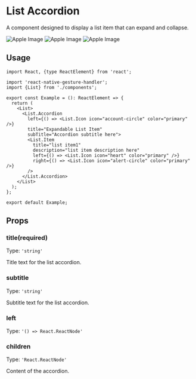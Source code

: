 

# List Accordion

A component designed to display a list item that can expand and collapse.

<Tabs>
  <TabItem value="outlined" label="Basic">
    <img
      src="https://github-production-user-asset-6210df.s3.amazonaws.com/149879117/438592838-0e85d7a9-2aff-4c7f-b5f6-17ca7a9202e5.png?X-Amz-Algorithm=AWS4-HMAC-SHA256&X-Amz-Credential=AKIAVCODYLSA53PQK4ZA%2F20250429%2Fus-east-1%2Fs3%2Faws4_request&X-Amz-Date=20250429T055924Z&X-Amz-Expires=300&X-Amz-Signature=7b1528f7c48e1a53129eeb10c8138bd90ec9c828ec1064c0062866aa3d934315&X-Amz-SignedHeaders=host"
      alt="Apple Image"
      style={{maxWidth: "50%", height: "auto"}}
    />
  </TabItem>
  <TabItem value="text" label="With Subtitle">
    <img
      src=" https://github-production-user-asset-6210df.s3.amazonaws.com/149879117/438592839-305d798d-5b6b-423c-a173-ff0700e6f1e5.png?X-Amz-Algorithm=AWS4-HMAC-SHA256&X-Amz-Credential=AKIAVCODYLSA53PQK4ZA%2F20250429%2Fus-east-1%2Fs3%2Faws4_request&X-Amz-Date=20250429T060007Z&X-Amz-Expires=300&X-Amz-Signature=9e254d6d701b59f38451a0014b3d0c6fef954da9e797fe073bce44e576652beb&X-Amz-SignedHeaders=host"
      alt="Apple Image"
      style={{maxWidth: "50%", height: "auto"}}
    />
  </TabItem>
  <TabItem value="contained" label="With Left Icon" default>
    <img
      src="https://github-production-user-asset-6210df.s3.amazonaws.com/149879117/438592840-d70e8534-c49d-483b-b191-a6faeeb68f0b.png?X-Amz-Algorithm=AWS4-HMAC-SHA256&X-Amz-Credential=AKIAVCODYLSA53PQK4ZA%2F20250429%2Fus-east-1%2Fs3%2Faws4_request&X-Amz-Date=20250429T055753Z&X-Amz-Expires=300&X-Amz-Signature=e2459721608f378da60aba82437a3f5cc4649d4420e24167c31cb220a383a12d&X-Amz-SignedHeaders=host"
      alt="Apple Image"
      style={{maxWidth: "50%", height: "auto"}}
    />
  </TabItem>
</Tabs>

## Usage

```tsx
import React, {type ReactElement} from 'react';

import 'react-native-gesture-handler';
import {List} from './components';

export const Example = (): ReactElement => {
  return (
    <List>
      <List.Accordion
        left={() => <List.Icon icon="account-circle" color="primary" />}
        title="Expandable List Item"
        subTitle="Accordion subtitle here">
        <List.Item
          title="list item1"
          description="list item description here"
          left={() => <List.Icon icon="heart" color="primary" />}
          right={() => <List.Icon icon="alert-circle" color="primary" />}
        />
      </List.Accordion>
    </List>
  );
};

export default Example;
```

## Props

### title(required)

Type: `'string'`

Title text for the list accordion.

### subtitle

Type: `'string'`

Subtitle text for the list accordion.

### left

Type: `'() => React.ReactNode'`

### children

Type: `'React.ReactNode'`

Content of the accordion.
